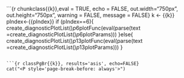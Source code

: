 ```{r chunkclass{{k}},eval = TRUE, echo = FALSE, out.width="750px", out.height="750px", warning = FALSE, message = FALSE}
k <- {{k}}
pIndex<-{{pIndex}}
if (pIndex==6){
  create_diagnosticPlotList()$p6$plotFunc(eval(parse(text =create_diagnosticPlotList()$p6$plotParams)))
}else{
 create_diagnosticPlotList()$p13$plotFunc(eval(parse(text =create_diagnosticPlotList()$p13$plotParams))) 
}


```

```{r classPgBr{{k}}, results='asis', echo=FALSE}
cat("<P style='page-break-before: always'>") 
```